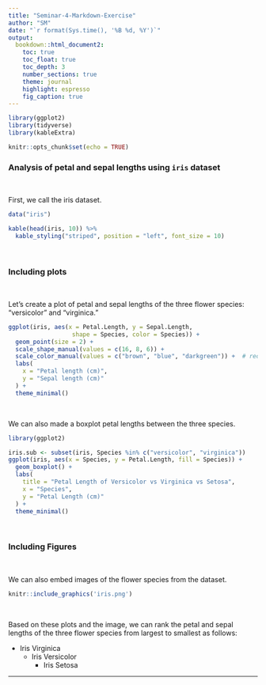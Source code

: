 ```yaml
---
title: "Seminar-4-Markdown-Exercise"
author: "SM"
date: "`r format(Sys.time(), '%B %d, %Y')`"
output: 
  bookdown::html_document2:
    toc: true 
    toc_float: true
    toc_depth: 3  
    number_sections: true  
    theme: journal  
    highlight: espresso 
    fig_caption: true
---
```


```r

library(ggplot2)
library(tidyverse)
library(kableExtra)

``` 

```r
knitr::opts_chunk$set(echo = TRUE)
```

### Analysis of petal and sepal lengths using `iris` dataset 

<br>

First, we call the iris dataset.

```r

data("iris")

kable(head(iris, 10)) %>%
  kable_styling("striped", position = "left", font_size = 10)

```

<br>

### Including plots

<br>

Let's create a plot of petal and sepal lengths of the three flower species: "versicolor" and "virginica."

```r

ggplot(iris, aes(x = Petal.Length, y = Sepal.Length,
                  shape = Species, color = Species)) +
  geom_point(size = 2) +
  scale_shape_manual(values = c(16, 8, 6)) +     
  scale_color_manual(values = c("brown", "blue", "darkgreen")) +  # red and blue
  labs(
    x = "Petal length (cm)",
    y = "Sepal length (cm)"
  ) +
  theme_minimal()

```

<br>

We can also made a boxplot petal lengths between the three species.

```r

library(ggplot2)

iris.sub <- subset(iris, Species %in% c("versicolor", "virginica"))
ggplot(iris, aes(x = Species, y = Petal.Length, fill = Species)) +
  geom_boxplot() +
  labs(
    title = "Petal Length of Versicolor vs Virginica vs Setosa",
    x = "Species",
    y = "Petal Length (cm)"
  ) +
  theme_minimal()
```

<br>

### Including Figures

<br>

We can also embed images of the flower species from the dataset.


```r

knitr::include_graphics('iris.png')

```

<br>

Based on these plots and the image, we can rank the petal and sepal lengths of the three flower species from largest to smallest as follows:

- Iris Virginica
    - Iris Versicolor
        - Iris Setosa
        
---

